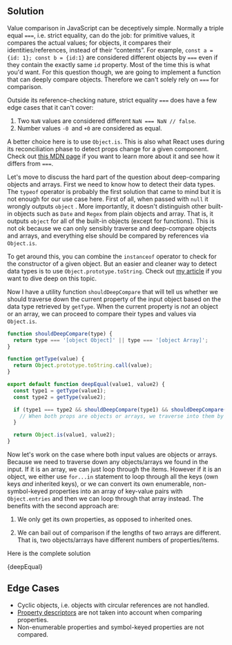 

## Solution

Value comparison in JavaScript can be deceptively simple. Normally a triple equal `===`, i.e. strict equality, can do the job: for primitive values, it compares the actual values; for objects, it compares their identities/references, instead of their “contents”. For example, `const a = {id: 1}; const b = {id:1}` are considered different objects by `===` even if they contain the exactly same `id` property. Most of the time this is what you'd want. For this question though, we are going to implement a function that can deeply compare objects. Therefore we can't solely rely on `===` for comparison.

Outside its reference-checking nature, strict equality `===` does have a few edge cases that it can't cover:

1. Two `NaN` values are considered different `NaN === NaN // false`.
2. Number values `-0 `and `+0` are considered as equal.

A better choice here is to use `Object.is`. This is also what React uses during its reconciliation phase to detect props change for a given component. Check out [this MDN page](https://developer.mozilla.org/en-US/docs/Web/JavaScript/Reference/Global_Objects/Object/is) if you want to learn more about it and see how it differs from `===`.

Let's move to discuss the hard part of the question about deep-comparing objects and arrays. First we need to know how to detect their data types. The `typeof` operator is probably the first solution that came to mind but it is not enough for our use case here. First of all, when passed with `null` it wrongly outputs `object` . More importantly, it doesn't distinguish other built-in objects such as `Date` and `Regex` from plain objects and array. That is, it outputs `object` for all of the built-in objects (except for functions). This is not ok because we can only sensibly traverse and deep-compare objects and arrays, and everything else should be compared by references via `Object.is`.

To get around this, you can combine the `instanceof` operator to check for the constructor of a given object. But an easier and cleaner way to detect data types is to use `Object.prototype.toString`. Check out [my article](https://www.zhenghao.io/posts/js-data-type) if you want to dive deep on this topic.

Now I have a utility function `shouldDeepCompare` that will tell us whether we should traverse down the current property of the input object based on the data type retrieved by `getType`. When the current property is _not_ an object or an array, we can proceed to compare their types and values via `Object.is`.

```js
function shouldDeepCompare(type) {
  return type === '[object Object]' || type === '[object Array]';
}

function getType(value) {
  return Object.prototype.toString.call(value);
}

export default function deepEqual(value1, value2) {
  const type1 = getType(value1);
  const type2 = getType(value2);

  if (type1 === type2 && shouldDeepCompare(type1) && shouldDeepCompare(type2)) {
    // When both props are objects or arrays, we traverse into them by calling `isEqual` again.
  }

  return Object.is(value1, value2);
}
```

Now let's work on the case where both input values are objects or arrays. Because we need to traverse down any objects/arrays we found in the input. If it is an array, we can just loop through the items. However if it is an object, we either use `for...in` statement to loop through all the keys (own keys _and_ inherited keys), or we can convert its own enumerable, non-symbol-keyed properties into an array of key-value pairs with `Object.entries` and then we can loop through that array instead. The benefits with the second approach are:

1. We only get its own properties, as opposed to inherited ones.

1. We can bail out of comparison if the lengths of two arrays are different. That is, two objects/arrays have different numbers of properties/items.

Here is the complete solution

<MDXCodeBlock>{deepEqual}</MDXCodeBlock>

## Edge Cases

- Cyclic objects, i.e. objects with circular references are not handled.
- [Property descriptors](https://developer.mozilla.org/en-US/docs/Web/JavaScript/Reference/Global_Objects/Object/getOwnPropertyDescriptors) are not taken into account when comparing properties.
- Non-enumerable properties and symbol-keyed properties are not compared.
